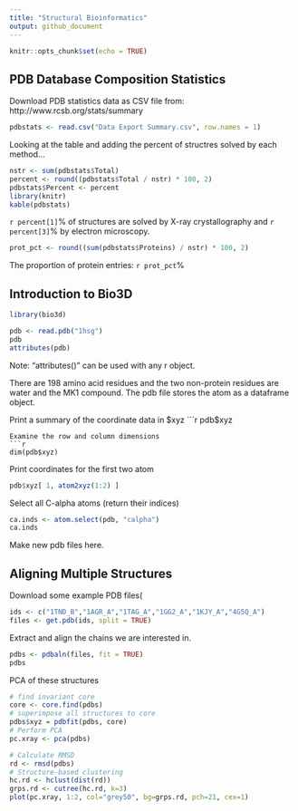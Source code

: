 ```yaml
---
title: "Structural Bioinformatics"
output: github_document
---
```


```r
knitr::opts_chunk$set(echo = TRUE)
```

## PDB Database Composition Statistics

Download PDB statistics data as CSV file from: http://www.rcsb.org/stats/summary

```r
pdbstats <- read.csv("Data Export Summary.csv", row.names = 1)
```

Looking at the table and adding the percent of structres solved by each method...
```r
nstr <- sum(pdbstats$Total)
percent <- round((pdbstats$Total / nstr) * 100, 2)
pdbstats$Percent <- percent
library(knitr)
kable(pdbstats)
```

`r percent[1]`% of structures are solved by X-ray crystallography and `r percent[3]`% by electron microscopy.

```r
prot_pct <- round((sum(pdbstats$Proteins) / nstr) * 100, 2)
```

The proportion of protein entries: `r prot_pct`%

## Introduction to Bio3D
```r
library(bio3d)
```
```r
pdb <- read.pdb("1hsg")
pdb
attributes(pdb)
```
Note: "attributes()" can be used with any r object.

There are 198 amino acid residues and the two non-protein residues are water and the MK1 compound.
The pdb file stores the atom as a dataframe object.

Print a summary of the coordinate data in $xyz
```r
pdb$xyz
```
Examine the row and column dimensions
```r
dim(pdb$xyz)
```
Print coordinates for the first two atom
```r
pdb$xyz[ 1, atom2xyz(1:2) ]
```
Select all C-alpha atoms (return their indices)
```r
ca.inds <- atom.select(pdb, "calpha")
ca.inds
```
Make new pdb files here.


## Aligning Multiple Structures

Download some example PDB files(
```r
ids <- c("1TND_B","1AGR_A","1TAG_A","1GG2_A","1KJY_A","4G5Q_A")
files <- get.pdb(ids, split = TRUE)
```

Extract and align the chains we are interested in.
```r
pdbs <- pdbaln(files, fit = TRUE)
pdbs
```

PCA of these structures
```r
# find invariant core
core <- core.find(pdbs)
# superimpose all structures to core
pdbs$xyz = pdbfit(pdbs, core)
# Perform PCA
pc.xray <- pca(pdbs)
```
```r
# Calculate RMSD
rd <- rmsd(pdbs)
# Structure-based clustering
hc.rd <- hclust(dist(rd))
grps.rd <- cutree(hc.rd, k=3)
plot(pc.xray, 1:2, col="grey50", bg=grps.rd, pch=21, cex=1)
```